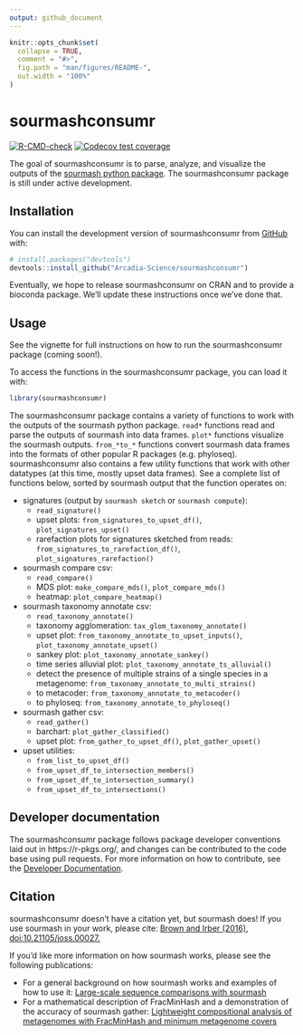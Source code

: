 ```yaml
---
output: github_document
---
```


<!-- README.md is generated from README.Rmd. Please edit that file -->

```r
knitr::opts_chunk$set(
  collapse = TRUE,
  comment = "#>",
  fig.path = "man/figures/README-",
  out.width = "100%"
)
```

# sourmashconsumr

<!-- badges: start -->
[![R-CMD-check](https://github.com/Arcadia-Science/sourmashconsumr/actions/workflows/check-standard.yaml/badge.svg)](https://github.com/Arcadia-Science/sourmashconsumr/actions/workflows/check-standard.yaml)
[![Codecov test coverage](https://codecov.io/gh/Arcadia-Science/sourmashconsumr/branch/main/graph/badge.svg)](https://app.codecov.io/gh/Arcadia-Science/sourmashconsumr?branch=main)
<!-- badges: end -->

The goal of sourmashconsumr is to parse, analyze, and visualize the outputs of the [sourmash python package](https://sourmash.readthedocs.io/en/latest/).
The sourmashconsumr package is still under active development.

## Installation

You can install the development version of sourmashconsumr from [GitHub](https://github.com/) with:

``` r
# install.packages("devtools")
devtools::install_github("Arcadia-Science/sourmashconsumr")
```

Eventually, we hope to release sourmashconsumr on CRAN and to provide a bioconda package. 
We'll update these instructions once we've done that.

## Usage

See the vignette for full instructions on how to run the sourmashconsumr package (coming soon!).

To access the functions in the sourmashconsumr package, you can load it with:

```r
library(sourmashconsumr)
```

The sourmashconsumr package contains a variety of functions to work with the outputs of the sourmash python package.
`read*` functions read and parse the outputs of sourmash into data frames.
`plot*` functions visualize the sourmash outputs.
`from_*to_*` functions convert sourmash data frames into the formats of other popular R packages (e.g. phyloseq).
sourmashconsumr also contains a few utility functions that work with other datatypes (at this time, mostly upset data frames).
See a complete list of functions below, sorted by sourmash output that the function operates on:

* signatures (output by `sourmash sketch` or `sourmash compute`): 
    * `read_signature()`
    * upset plots: `from_signatures_to_upset_df()`, `plot_signatures_upset()`
    * rarefaction plots for signatures sketched from reads: `from_signatures_to_rarefaction_df()`, `plot_signatures_rarefaction()` 
* sourmash compare csv: 
    * `read_compare()`
    * MDS plot: `make_compare_mds()`, `plot_compare_mds()`
    * heatmap: `plot_compare_heatmap()`
* sourmash taxonomy annotate csv:
    * `read_taxonomy_annotate()`
    * taxonomy agglomeration: `tax_glom_taxonomy_annotate()`
    * upset plot: `from_taxonomy_annotate_to_upset_inputs()`, `plot_taxonomy_annotate_upset()`
    * sankey plot:  `plot_taxonomy_annotate_sankey()`
    * time series alluvial plot: `plot_taxonomy_annotate_ts_alluvial()`
    * detect the presence of multiple strains of a single species in a metagenome: `from_taxonomy_annotate_to_multi_strains()`
    * to metacoder: `from_taxonomy_annotate_to_metacoder()`
    * to phyloseq: `from_taxonomy_annotate_to_phyloseq()`
* sourmash gather csv:
    * `read_gather()`
    * barchart: `plot_gather_classified()`
    * upset plot: `from_gather_to_upset_df()`, `plot_gather_upset()`
* upset utilities:
    * `from_list_to_upset_df()`
    * `from_upset_df_to_intersection_members()`
    * `from_upset_df_to_intersection_summary()`
    * `from_upset_df_to_intersections()`

## Developer documentation

The sourmashconsumr package follows package developer conventions laid out in https://r-pkgs.org/, and changes can be contributed to the code base using pull requests.
For more information on how to contribute, see the [Developer Documentation](devdoc.md).

## Citation

sourmashconsumr doesn't have a citation yet, but sourmash does!
If you use sourmash in your work, please cite: [Brown and Irber (2016), doi:10.21105/joss.00027.](https://joss.theoj.org/papers/10.21105/joss.00027)

If you'd like more information on how sourmash works, please see the following publications:

* For a general background on how sourmash works and examples of how to use it: [Large-scale sequence comparisons with sourmash](https://f1000research.com/articles/8-1006/v1)
* For a mathematical description of FracMinHash and a demonstration of the accuracy of sourmash gather: [Lightweight compositional analysis of metagenomes with FracMinHash and minimum metagenome covers](https://www.biorxiv.org/content/10.1101/2022.01.11.475838v2.abstract)

